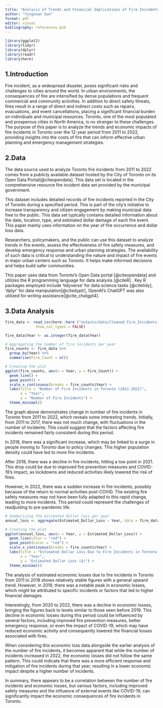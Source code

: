 ```yaml
---
title: "Analysis of Trends and Financial Implications of Fire Incidents in Toronto"
author: "Yingxuan Sun"
format: pdf
editor: visual
bibliography: references.bib
---
```


```r
library(ggplot2)
library(tidyr)
library(dplyr)
library(readr)
library(here)
```

## **1.Introduction**

Fire incident, as a widespread disaster, poses significant risks and challenges to cities around the world. In urban environments, the consequences of fire are intensified by dense populations and frequent commercial and community activities. In addition to direct safety threats, fires result in a range of direct and indirect costs such as repairs, evacuations, and event cancellations, placing a significant financial burden on individuals and municipal resources. Toronto, one of the most populated and prosperous cities in North America, is no stranger to these challenges. The purpose of this paper is to analyze the trends and economic impacts of fire incidents in Toronto over the 12-year period from 2011 to 2022, providing insights into the costs of fire that can inform effective urban planning and emergency management strategies.

## **2.Data**

The data source used to analyze Toronto fire incidents from 2011 to 2022 comes from a publicly available dataset hosted by the City of Toronto on its Open Data Portal[@citeopendata]. This data set is located in the comprehensive resource fire incident data set provided by the municipal government.

This dataset includes detailed records of fire incidents reported in the City of Toronto during a specified period. This is part of the city's initiative to increase transparency and citizen engagement by making municipal data free to the public. This data set typically contains detailed information about the date, location, type, and estimated dollar damage of each fire event. This paper mainly uses information on the year of fire occurrence and dollar loss data.

Researchers, policymakers, and the public can use this dataset to analyze trends in fire events, assess the effectiveness of fire safety measures, and develop emergency response and urban planning strategies. The availability of such data is critical to understanding the nature and impact of fire events in major urban centers such as Toronto. It helps make informed decisions and helps build safer communities.\

This paper uses data from Toronto's Open Data portal [@citeopendata] and utilizes the R programming language for data analysis [@citeR] . Key R packages employed include 'tidyverse' for data science tasks [@citetidy], 'dplyr' for data manipulation[@citedyplr], OpenAI's ChatGPT was also utilized for writing assistance[@cite_chatgpt4].

## **3.Data Analysis**

```r
fire_data <- read_csv(here::here ("outputs/data/Cleaned_Fire_Incidents_Data.csv"),
              show_col_types = FALSE)

fire_data$Year <- as.integer(fire_data$Year)

# Aggregating the number of fire incidents per year
fire_counts <- fire_data %>%
  group_by(Year) %>%
  summarize(Fire_Count = n())

# Creating the plot
ggplot(fire_counts, aes(x = Year, y = Fire_Count)) +
  geom_line() +
  geom_point() +
  scale_x_continuous(breaks = fire_counts$Year) +
  labs(title = "Number of Fire Incidents in Toronto (2011-2022)",
       x = "Year",
       y = "Number of Fire Incidents") +
  theme_minimal()
```

The graph above demonstrates change in number of fire incidents in Toronto from 2011 to 2022, which reveals some interesting trends. Initially, from 2011 to 2017, there was not much change, with fluctuations in the number of incidents. This could suggest that the factors affecting fire incidents remained fairly consistent during this period.

In 2018, there was a significant increase, which may be linked to a surge in people moving to Toronto due to policy changes. This higher population density could have led to more fire incidents.

After 2018, there was a decline in fire incidents, hitting a low point in 2021. This drop could be due to improved fire prevention measures and COVID-19's impact, as lockdowns and reduced activities likely lowered the risk of fires.

However, in 2022, there was a sudden increase in fire incidents, possibly because of the return to normal activities post-COVID. The existing fire safety measures may not have been fully adapted to this rapid change, leading to more incidents. This period could represent the challenges of readjusting to pre-pandemic life.

```r
# Summarizing the estimated dollar loss per year
annual_loss <- aggregate(Estimated_Dollar_Loss ~ Year, data = fire_data, sum)

# Creating the plot
ggplot(annual_loss, aes(x = Year, y = Estimated_Dollar_Loss)) +
  geom_line(color = "red") +
  geom_point(color = "red") +
  scale_x_continuous(breaks = fire_counts$Year) +
  labs(title = "Estimated Dollar Loss Due to Fire Incidents in Toronto (2011-2022)",
       x = "Year",
       y = "Estimated Dollar Loss ($)") +
  theme_minimal()
```

The analysis of estimated economic losses due to fire incidents in Toronto from 2011 to 2018 shows relatively stable figures with a general upward trend. However, in 2019, there was a notable peak in economic losses, which might be attributed to specific incidents or factors that led to higher financial damages.

Interestingly, from 2020 to 2022, there was a decline in economic losses, bringing the figures back to levels similar to those seen before 2019. This decline in economic losses during this period could be influenced by several factors, including improved fire prevention measures, better emergency response, or even the impact of COVID-19, which may have reduced economic activity and consequently lowered the financial losses associated with fires.

When considering this economic loss data alongside the earlier analysis of the number of fire incidents, it becomes apparent that while the number of incidents increased in 2022, the economic losses did not follow the same pattern. This could indicate that there was a more efficient response and mitigation of fire incidents during that year, resulting in a lower economic impact despite a higher number of incidents.

In summary, there appears to be a correlation between the number of fire incidents and economic losses, but various factors, including improved safety measures and the influence of external events like COVID-19, can significantly impact the economic consequences of fire incidents in Toronto.
